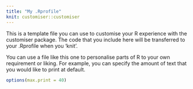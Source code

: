 ```yaml
---
title: "My .Rprofile"
knit: customiser::customiser
---
```


This is a template file you can use to customise your R experience with 
the customiser package. The code that you include here will be transferred to
your .Rprofile when you 'knit'.

You can use a file like this one to personalise parts of R to your own 
requirement or liking. For example, you can specify the amount of text that 
you would like to print at default. 


```r
options(max.print = 40)
```


